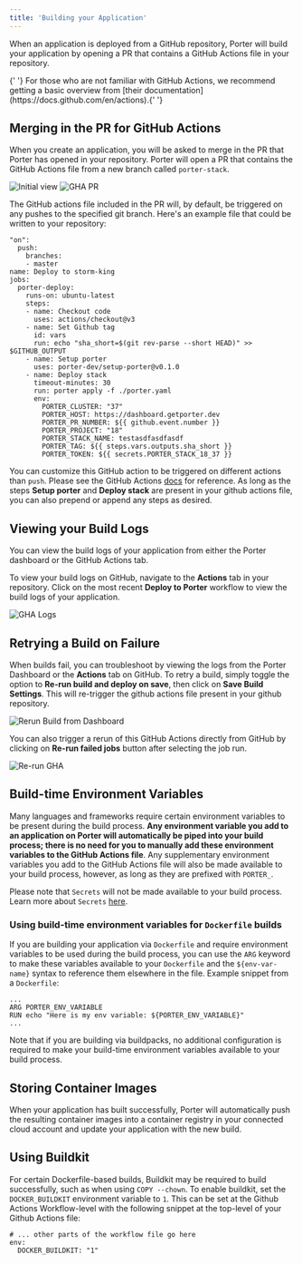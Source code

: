 ```yaml
---
title: 'Building your Application'
---
```


When an application is deployed from a GitHub repository, Porter will build your application by opening a PR that contains a GitHub Actions file in your repository.

<Info>
  {' '}
  For those who are not familiar with GitHub Actions, we recommend getting a basic
  overview from [their documentation](https://docs.github.com/en/actions).{' '}
</Info>

## Merging in the PR for GitHub Actions

When you create an application, you will be asked to merge in the PR that Porter has opened in your repository. Porter will open a PR that contains the GitHub Actions file from a new branch called `porter-stack`.

![Initial view](/images/deploying-applications/initial-deploy-screen.png)
![GHA PR](/images/deploying-applications/gha-pr.png)

The GitHub actions file included in the PR will, by default, be triggered on any pushes to the specified git branch. Here's an example file that could be written to your repository:

```
"on":
  push:
    branches:
    - master
name: Deploy to storm-king
jobs:
  porter-deploy:
    runs-on: ubuntu-latest
    steps:
    - name: Checkout code
      uses: actions/checkout@v3
    - name: Set Github tag
      id: vars
      run: echo "sha_short=$(git rev-parse --short HEAD)" >> $GITHUB_OUTPUT
    - name: Setup porter
      uses: porter-dev/setup-porter@v0.1.0
    - name: Deploy stack
      timeout-minutes: 30
      run: porter apply -f ./porter.yaml
      env:
        PORTER_CLUSTER: "37"
        PORTER_HOST: https://dashboard.getporter.dev
        PORTER_PR_NUMBER: ${{ github.event.number }}
        PORTER_PROJECT: "18"
        PORTER_STACK_NAME: testasdfasdfasdf
        PORTER_TAG: ${{ steps.vars.outputs.sha_short }}
        PORTER_TOKEN: ${{ secrets.PORTER_STACK_18_37 }}
```

You can customize this GitHub action to be triggered on different actions than `push`. Please see the GitHub Actions [docs](https://docs.github.com/en/actions) for reference.
As long as the steps **Setup porter** and **Deploy stack** are present in your github actions file, you can also prepend or append any steps as desired.

## Viewing your Build Logs

You can view the build logs of your application from either the Porter dashboard or the GitHub Actions tab.

To view your build logs on GitHub, navigate to the **Actions** tab in your repository. Click on the most recent **Deploy to Porter** workflow to view the build logs of your application.

![GHA Logs](/images/deploying-applications/gha-logs.png)

## Retrying a Build on Failure

When builds fail, you can troubleshoot by viewing the logs from the Porter Dashboard or the **Actions** tab on GitHub.
To retry a build, simply toggle the option to **Re-run build and deploy on save**, then click on **Save Build Settings**. This will re-trigger the github actions file present in your github repository.

![Rerun Build from Dashboard](/images/deploying-applications/rerun-build.png)

You can also trigger a rerun of this GitHub Actions directly from GitHub by clicking on **Re-run failed jobs** button after selecting the job run.

![Re-run GHA](/images/deploying-applications/rerun-gha.png)

## Build-time Environment Variables

Many languages and frameworks require certain environment variables to be present during the build process. **Any environment variable you add to an application on Porter will
automatically be piped into your build process; there is no need for you to manually add these environment variables to the GitHub Actions file**. Any supplementary environment variables you add to the GitHub Actions file will also be made available to your build process, however, as long as they are prefixed with `PORTER_`.

Please note that `Secrets` will not be made available to your build process. Learn more about `Secrets` [here](/configure/environment-groups).

### Using build-time environment variables for `Dockerfile` builds

If you are building your application via `Dockerfile` and require environment variables to be used during the build process, you can use the `ARG` keyword to make these variables available to your `Dockerfile` and the `${env-var-name}` syntax to reference them elsewhere in the file. Example snippet from a `Dockerfile`:

```
...
ARG PORTER_ENV_VARIABLE
RUN echo "Here is my env variable: ${PORTER_ENV_VARIABLE}"
...
```

Note that if you are building via buildpacks, no additional configuration is required to make your build-time environment variables available to your build process.

## Storing Container Images

When your application has built successfully, Porter will automatically push the resulting container images into a container registry in your connected cloud account and update your application with the new build.

## Using Buildkit

For certain Dockerfile-based builds, Buildkit may be required to build successfully, such as when using `COPY --chown`. To enable buildkit, set the `DOCKER_BUILDKIT` environment variable to `1`. This can be set at the Github Actions Workflow-level with the following snippet at the top-level of your Github Actions file:

```
# ... other parts of the workflow file go here
env:
  DOCKER_BUILDKIT: "1"
```
